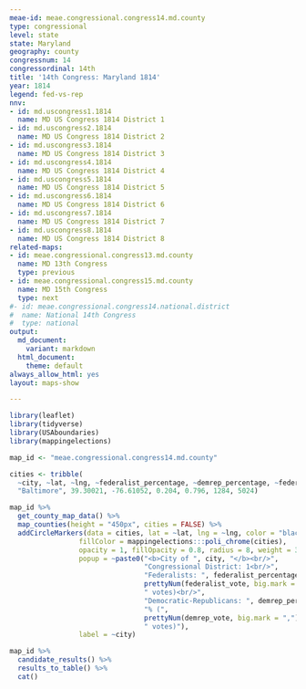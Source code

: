 ```yaml
---
meae-id: meae.congressional.congress14.md.county
type: congressional
level: state
state: Maryland
geography: county
congressnum: 14
congressordinal: 14th
title: '14th Congress: Maryland 1814'
year: 1814
legend: fed-vs-rep
nnv:
- id: md.uscongress1.1814
  name: MD US Congress 1814 District 1
- id: md.uscongress2.1814
  name: MD US Congress 1814 District 2
- id: md.uscongress3.1814
  name: MD US Congress 1814 District 3
- id: md.uscongress4.1814
  name: MD US Congress 1814 District 4
- id: md.uscongress5.1814
  name: MD US Congress 1814 District 5
- id: md.uscongress6.1814
  name: MD US Congress 1814 District 6
- id: md.uscongress7.1814
  name: MD US Congress 1814 District 7
- id: md.uscongress8.1814
  name: MD US Congress 1814 District 8
related-maps:
- id: meae.congressional.congress13.md.county
  name: MD 13th Congress
  type: previous
- id: meae.congressional.congress15.md.county
  name: MD 15th Congress
  type: next
#- id: meae.congressional.congress14.national.district
#  name: National 14th Congress
#  type: national
output:
  md_document:
    variant: markdown
  html_document:
    theme: default
always_allow_html: yes
layout: maps-show

---
```


```r
library(leaflet)
library(tidyverse)
library(USAboundaries)
library(mappingelections)

map_id <- "meae.congressional.congress14.md.county"

cities <- tribble(
  ~city, ~lat, ~lng, ~federalist_percentage, ~demrep_percentage, ~federalist_vote, ~demrep_vote,
  "Baltimore", 39.30021, -76.61052, 0.204, 0.796, 1284, 5024)
```

<div class="map">

```r
map_id %>%
  get_county_map_data() %>%
  map_counties(height = "450px", cities = FALSE) %>%
  addCircleMarkers(data = cities, lat = ~lat, lng = ~lng, color = "black",
                 fillColor = mappingelections:::poli_chrome(cities),
                 opacity = 1, fillOpacity = 0.8, radius = 8, weight = 3,
                 popup = ~paste0("<b>City of ", city, "</b><br/>",
                                 "Congressional District: 1<br/>",
                                 "Federalists: ", federalist_percentage * 100, "% (", 
                                 prettyNum(federalist_vote, big.mark = ","), 
                                 " votes)<br/>",
                                 "Democratic-Republicans: ", demrep_percentage * 100,
                                 "% (", 
                                 prettyNum(demrep_vote, big.mark = ","),
                                 " votes)"),
                 label = ~city) 
```

</div>

<div class="results-table">

```r
map_id %>%
  candidate_results() %>%
  results_to_table() %>%
  cat()
```

</div>
